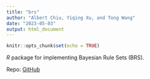 ```yaml
---
title: "brs"
author: "Albert Chiu, Yiqing Xu, and Tong Wang"
date: "2023-05-03"
output: html_document
---
```


```r
knitr::opts_chunk$set(echo = TRUE)
```

_R_ package for implementing Bayesian Rule Sets (BRS).

Repo: [GitHub](https://github.com/albert-chiu/brs)
